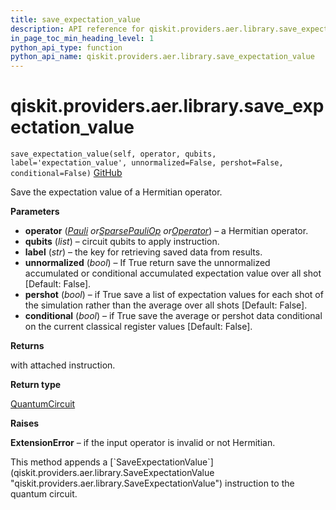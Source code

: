 ```yaml
---
title: save_expectation_value
description: API reference for qiskit.providers.aer.library.save_expectation_value
in_page_toc_min_heading_level: 1
python_api_type: function
python_api_name: qiskit.providers.aer.library.save_expectation_value
---
```


# qiskit.providers.aer.library.save\_expectation\_value

<span id="qiskit.providers.aer.library.save_expectation_value" />

`save_expectation_value(self, operator, qubits, label='expectation_value', unnormalized=False, pershot=False, conditional=False)` [GitHub](https://github.com/qiskit/qiskit-aer/tree/stable/0.10/qiskit/providers/aer/library/save_instructions/save_expectation_value.py "view source code")

Save the expectation value of a Hermitian operator.

**Parameters**

*   **operator** ([*Pauli*](qiskit.quantum_info.Pauli "qiskit.quantum_info.Pauli")  *or*[*SparsePauliOp*](qiskit.quantum_info.SparsePauliOp "qiskit.quantum_info.SparsePauliOp")  *or*[*Operator*](qiskit.quantum_info.Operator "qiskit.quantum_info.Operator")) – a Hermitian operator.
*   **qubits** (*list*) – circuit qubits to apply instruction.
*   **label** (*str*) – the key for retrieving saved data from results.
*   **unnormalized** (*bool*) – If True return save the unnormalized accumulated or conditional accumulated expectation value over all shot \[Default: False].
*   **pershot** (*bool*) – if True save a list of expectation values for each shot of the simulation rather than the average over all shots \[Default: False].
*   **conditional** (*bool*) – if True save the average or pershot data conditional on the current classical register values \[Default: False].

**Returns**

with attached instruction.

**Return type**

[QuantumCircuit](qiskit.circuit.QuantumCircuit "qiskit.circuit.QuantumCircuit")

**Raises**

**ExtensionError** – if the input operator is invalid or not Hermitian.

<Admonition title="Note" type="note">
  This method appends a [`SaveExpectationValue`](qiskit.providers.aer.library.SaveExpectationValue "qiskit.providers.aer.library.SaveExpectationValue") instruction to the quantum circuit.
</Admonition>


